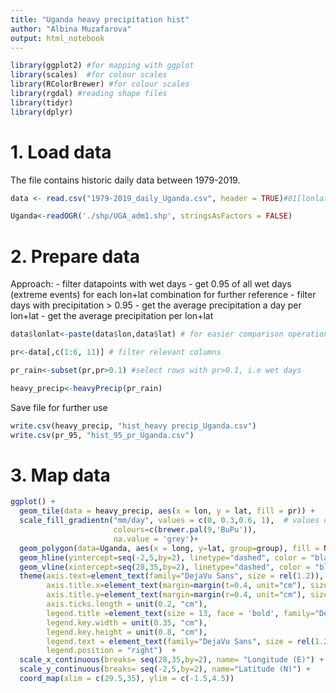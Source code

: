 ```yaml
---
title: "Uganda heavy precipitation hist"
author: "Albina Muzafarova"
output: html_notebook
---
```


```r
library(ggplot2) #for mapping with ggplot
library(scales)  #for colour scales
library(RColorBrewer) #for colour scales
library(rgdal) #reading shape files
library(tidyr)
library(dplyr)
```

# 1. Load data

The file contains historic daily data between 1979-2019. 
```r
data <- read.csv("1979-2019_daily_Uganda.csv", header = TRUE)#81[lonlat]*13879 days

Uganda<-readOGR('./shp/UGA_adm1.shp', stringsAsFactors = FALSE)
```

# 2. Prepare data

Approach:
- filter datapoints with wet days
- get 0.95 of all wet days (extreme events) for each lon+lat combination for further reference
- filter days with precipitation > 0.95
- get the average precipitation a day per lon+lat
- get the average precipitation per lon+lat

```r
data$lonlat<-paste(data$lon,data$lat) # for easier comparison operations

pr<-data[,c(1:6, 11)] # filter relevant columns

pr_rain<-subset(pr,pr>0.1) #select rows with pr>0.1, i.e wet days

heavy_precip<-heavyPrecip(pr_rain)
```

Save file for further use
```r
write.csv(heavy_precip, "hist_heavy precip_Uganda.csv")
write.csv(pr_95, "hist_95_pr_Uganda.csv")
```

# 3. Map data

```r
ggplot() +
  geom_tile(data = heavy_precip, aes(x = lon, y = lat, fill = pr)) +
  scale_fill_gradientn("mm/day", values = c(0, 0.3,0.6, 1),  # values can twist the legend
                       colours=c(brewer.pal(9,'BuPu')),
                       na.value = 'grey')+
  geom_polygon(data=Uganda, aes(x = long, y=lat, group=group), fill = NA, col="black", size = 0.9) + # for the country map
  geom_hline(yintercept=seq(-2,5,by=2), linetype="dashed", color = "black") + # for y-axis
  geom_vline(xintercept=seq(28,35,by=2), linetype="dashed", color = "black") + # for x-axis
  theme(axis.text=element_text(family="DejaVu Sans", size = rel(1.2)),
        axis.title.x=element_text(margin=margin(t=0.4, unit="cm"), size=13,family="DejaVu Sans"),
        axis.title.y=element_text(margin=margin(r=0.4, unit="cm"), size=13, family="DejaVu Sans"),
        axis.ticks.length = unit(0.2, "cm"),
        legend.title =element_text(size = 13, face = 'bold', family="DejaVu Sans", margin=margin(b=0.4, unit="cm")),
        legend.key.width = unit(0.35, "cm"), 
        legend.key.height = unit(0.8, "cm"),
        legend.text = element_text(family="DejaVu Sans", size = rel(1.2)),
        legend.position = "right")  +
  scale_x_continuous(breaks= seq(28,35,by=2), name= "Longitude (E)") +
  scale_y_continuous(breaks= seq(-2,5,by=2), name="Latitude (N)") +
  coord_map(xlim = c(29.5,35), ylim = c(-1.5,4.5)) 
```


